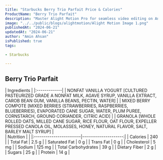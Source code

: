 ```yaml
---
title: "Starbucks Berry Trio Parfait Price & Calories"
ProductName: "Berry Trio Parfait" 
description: "Master Alight Motion Pro for seamless video editing on Android, iOS, and Tablets with our ultimate guide, unlocking advanced features and elevating your skills in 2024!"
image: "../../public/blogs/alightmotion/Alight Motion Image 1.png"
publishedAt: "2024-06-21"
updatedAt: "2024-06-21"
author: "Amin Ahsan"
isPublished: true
tags:
 
- Starbucks
      
---
```


## Berry Trio Parfait 

<div className="tables-container">
  <div className="table-wrapper">
    | Ingredients  |  
    |:-------------|
    | NONFAT VANILLA YOGURT [CULTURED PASTEURIZED GRADE A NONFAT MILK, AGAVE SYRUP, VANILLA EXTRACT, CAROB BEAN GUM, VANILLA BEANS, PECTIN, WATER]        |
    | MIXED BERRY COMPOTE [MIXED BERRIES (STRAWBERRIES, RASPBERRIES, BLUEBERRIES), EVAPORATED CANE SUGAR, WATER, PLUM PUREE, CORNSTARCH, GROUND CORIANDER, CITRIC ACID]        |
    | GRANOLA [WHOLE ROLLED OATS, MILLED CANE SUGAR, RICE FLOUR, OAT FLOUR, EXPELLER PRESSED CANOLA OIL, MOLASSES, HONEY, NATURAL FLAVOR, SALT, BARLEY MALT SYRUP]        |
  </div>
  <div className="table-wrapper">
    | Nutrition               |                      |  
    |:------------------------|---------------------:|
    | Calories                | 240                  |
    | Total Fat               | 2.5 g                |
    | Saturated Fat           | 0 g                  |
    | Trans Fat               | 0 g                  |
    | Cholesterol             | 5 mg                 |
    | Sodium                  | 125 mg               |
    | Total Carbohydrates     | 39 g                 |
    | Dietary Fiber           | 2 g                  |
    | Sugars                  | 25 g                 |
    | Protein                 | 14 g                 |
  </div>
</div>
<style jsx>{`
  .tables-container {
    display: flex;
    flex-direction: row;
    gap: 30px;
  }
  .table-wrapper {
    width: 500px; /* Adjust as needed */
  }
  @media (max-width: 768px) {
    .tables-container {
      flex-direction: column;
      gap: 0px; /* Adjust as needed */
    }
    .table-wrapper {
      width: 100%; /* Adjust as needed */
    }
  }
`}</style>
